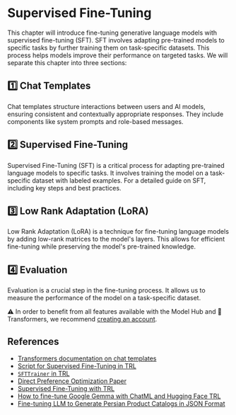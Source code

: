 # Supervised Fine-Tuning

This chapter will introduce fine-tuning generative language models with supervised fine-tuning (SFT). SFT involves adapting pre-trained models to specific tasks by further training them on task-specific datasets. This process helps models improve their performance on targeted tasks. We will separate this chapter into three sections:

## 1️⃣ Chat Templates

Chat templates structure interactions between users and AI models, ensuring consistent and contextually appropriate responses. They include components like system prompts and role-based messages.

## 2️⃣ Supervised Fine-Tuning

Supervised Fine-Tuning (SFT) is a critical process for adapting pre-trained language models to specific tasks. It involves training the model on a task-specific dataset with labeled examples. For a detailed guide on SFT, including key steps and best practices.

## 3️⃣ Low Rank Adaptation (LoRA)

Low Rank Adaptation (LoRA) is a technique for fine-tuning language models by adding low-rank matrices to the model's layers. This allows for efficient fine-tuning while preserving the model's pre-trained knowledge.


## 4️⃣ Evaluation

Evaluation is a crucial step in the fine-tuning process. It allows us to measure the performance of the model on a task-specific dataset.

<Tip>
⚠️ In order to benefit from all features available with the Model Hub and 🤗 Transformers, we recommend <a href="https://huggingface.co/join">creating an account</a>.
</Tip>

## References

- [Transformers documentation on chat templates](https://huggingface.co/docs/transformers/main/en/chat_templating)
- [Script for Supervised Fine-Tuning in TRL](https://github.com/huggingface/trl/blob/main/examples/scripts/sft.py)
- [`SFTTrainer` in TRL](https://huggingface.co/docs/trl/main/en/sft_trainer)
- [Direct Preference Optimization Paper](https://arxiv.org/abs/2305.18290)
- [Supervised Fine-Tuning with TRL](https://huggingface.co/docs/trl/main/en/tutorials/supervised_finetuning)
- [How to fine-tune Google Gemma with ChatML and Hugging Face TRL](https://www.philschmid.de/fine-tune-google-gemma)
- [Fine-tuning LLM to Generate Persian Product Catalogs in JSON Format](https://huggingface.co/learn/cookbook/en/fine_tuning_llm_to_generate_persian_product_catalogs_in_json_format)
